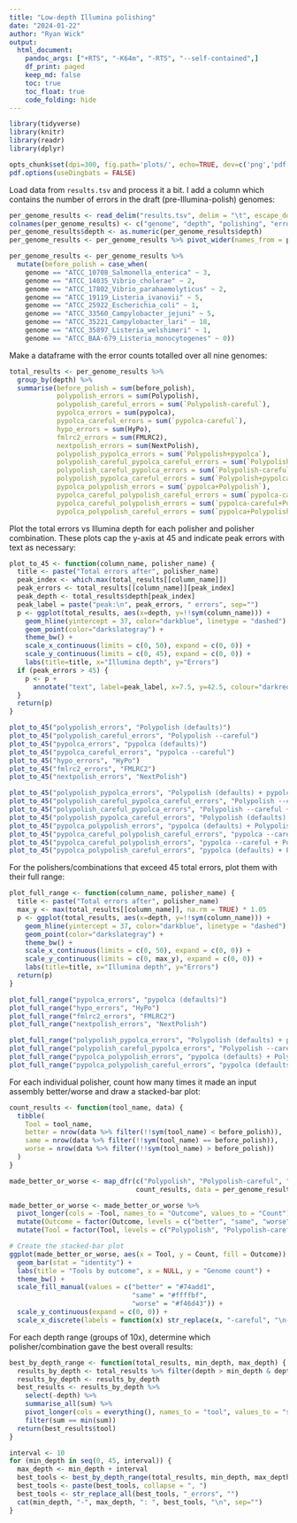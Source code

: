 ```yaml
---
title: "Low-depth Illumina polishing"
date: "2024-01-22"
author: "Ryan Wick"
output:
  html_document:
    pandoc_args: ["+RTS", "-K64m", "-RTS", "--self-contained",]
    df_print: paged
    keep_md: false
    toc: true
    toc_float: true
    code_folding: hide
---
```

```r
library(tidyverse)
library(knitr)
library(readr)
library(dplyr)

opts_chunk$set(dpi=300, fig.path='plots/', echo=TRUE, dev=c('png','pdf'), warning=FALSE, message=FALSE)
pdf.options(useDingbats = FALSE)
```


Load data from `results.tsv` and process it a bit. I add a column which contains the number of errors in the draft (pre-Illumina-polish) genomes:
```r
per_genome_results <- read_delim("results.tsv", delim = "\t", escape_double = FALSE, trim_ws = TRUE)
colnames(per_genome_results) <- c("genome", "depth", "polishing", "errors")
per_genome_results$depth <- as.numeric(per_genome_results$depth)
per_genome_results <- per_genome_results %>% pivot_wider(names_from = polishing, values_from = errors)

per_genome_results <- per_genome_results %>%
  mutate(before_polish = case_when(
    genome == "ATCC_10708_Salmonella_enterica" ~ 3,
    genome == "ATCC_14035_Vibrio_cholerae" ~ 2,
    genome == "ATCC_17802_Vibrio_parahaemolyticus" ~ 2,
    genome == "ATCC_19119_Listeria_ivanovii" ~ 5,
    genome == "ATCC_25922_Escherichia_coli" ~ 1,
    genome == "ATCC_33560_Campylobacter_jejuni" ~ 5,
    genome == "ATCC_35221_Campylobacter_lari" ~ 18,
    genome == "ATCC_35897_Listeria_welshimeri" ~ 1,
    genome == "ATCC_BAA-679_Listeria_monocytogenes" ~ 0))
```

Make a dataframe with the error counts totalled over all nine genomes:
```r
total_results <- per_genome_results %>%
  group_by(depth) %>%
  summarise(before_polish = sum(before_polish),
            polypolish_errors = sum(Polypolish),
            polypolish_careful_errors = sum(`Polypolish-careful`),
            pypolca_errors = sum(pypolca),
            pypolca_careful_errors = sum(`pypolca-careful`),
            hypo_errors = sum(HyPo),
            fmlrc2_errors = sum(FMLRC2),
            nextpolish_errors = sum(NextPolish),
            polypolish_pypolca_errors = sum(`Polypolish+pypolca`),
            polypolish_careful_pypolca_careful_errors = sum(`Polypolish-careful+pypolca-careful`),
            polypolish_careful_pypolca_errors = sum(`Polypolish-careful+pypolca`),
            polypolish_pypolca_careful_errors = sum(`Polypolish+pypolca-careful`),
            pypolca_polypolish_errors = sum(`pypolca+Polypolish`),
            pypolca_careful_polypolish_careful_errors = sum(`pypolca-careful+Polypolish-careful`),
            pypolca_careful_polypolish_errors = sum(`pypolca-careful+Polypolish`),
            pypolca_polypolish_careful_errors = sum(`pypolca+Polypolish-careful`))
```

Plot the total errors vs Illumina depth for each polisher and polisher combination. These plots cap the y-axis at 45 and indicate peak errors with text as necessary:
```r
plot_to_45 <- function(column_name, polisher_name) {
  title <- paste("Total errors after", polisher_name)
  peak_index <- which.max(total_results[[column_name]])
  peak_errors <- total_results[[column_name]][peak_index]
  peak_depth <- total_results$depth[peak_index]
  peak_label = paste("peak:\n", peak_errors, " errors", sep="")
  p <- ggplot(total_results, aes(x=depth, y=!!sym(column_name))) +
    geom_hline(yintercept = 37, color="darkblue", linetype = "dashed") +
    geom_point(color="darkslategray") + 
    theme_bw() +
    scale_x_continuous(limits = c(0, 50), expand = c(0, 0)) +
    scale_y_continuous(limits = c(0, 45), expand = c(0, 0)) +
    labs(title=title, x="Illumina depth", y="Errors")
  if (peak_errors > 45) {
    p <- p +
      annotate("text", label=peak_label, x=7.5, y=42.5, colour="darkred", lineheight = 0.9)
  }
  return(p)
}

plot_to_45("polypolish_errors", "Polypolish (defaults)")
plot_to_45("polypolish_careful_errors", "Polypolish --careful")
plot_to_45("pypolca_errors", "pypolca (defaults)")
plot_to_45("pypolca_careful_errors", "pypolca --careful")
plot_to_45("hypo_errors", "HyPo")
plot_to_45("fmlrc2_errors", "FMLRC2")
plot_to_45("nextpolish_errors", "NextPolish")

plot_to_45("polypolish_pypolca_errors", "Polypolish (defaults) + pypolca (defaults)")
plot_to_45("polypolish_careful_pypolca_careful_errors", "Polypolish --careful + pypolca --careful")
plot_to_45("polypolish_careful_pypolca_errors", "Polypolish --careful + pypolca (defaults)")
plot_to_45("polypolish_pypolca_careful_errors", "Polypolish (defaults) + pypolca --careful")
plot_to_45("pypolca_polypolish_errors", "pypolca (defaults) + Polypolish (defaults)")
plot_to_45("pypolca_careful_polypolish_careful_errors", "pypolca --careful + Polypolish --careful")
plot_to_45("pypolca_careful_polypolish_errors", "pypolca --careful + Polypolish (defaults)")
plot_to_45("pypolca_polypolish_careful_errors", "pypolca (defaults) + Polypolish --careful")
```

For the polishers/combinations that exceed 45 total errors, plot them with their full range:
```r
plot_full_range <- function(column_name, polisher_name) {
  title <- paste("Total errors after", polisher_name)
  max_y <- max(total_results[[column_name]], na.rm = TRUE) * 1.05
  p <- ggplot(total_results, aes(x=depth, y=!!sym(column_name))) +
    geom_hline(yintercept = 37, color="darkblue", linetype = "dashed") +
    geom_point(color="darkslategray") +
    theme_bw() +
    scale_x_continuous(limits = c(0, 50), expand = c(0, 0)) +
    scale_y_continuous(limits = c(0, max_y), expand = c(0, 0)) +
    labs(title=title, x="Illumina depth", y="Errors")
  return(p)
}

plot_full_range("pypolca_errors", "pypolca (defaults)")
plot_full_range("hypo_errors", "HyPo")
plot_full_range("fmlrc2_errors", "FMLRC2")
plot_full_range("nextpolish_errors", "NextPolish")

plot_full_range("polypolish_pypolca_errors", "Polypolish (defaults) + pypolca (defaults)")
plot_full_range("polypolish_careful_pypolca_errors", "Polypolish --careful + pypolca (defaults)")
plot_full_range("pypolca_polypolish_errors", "pypolca (defaults) + Polypolish (defaults)")
plot_full_range("pypolca_polypolish_careful_errors", "pypolca (defaults) + Polypolish --careful")
```

For each individual polisher, count how many times it made an input assembly better/worse and draw a stacked-bar plot:
```r
count_results <- function(tool_name, data) {
  tibble(
    Tool = tool_name,
    better = nrow(data %>% filter(!!sym(tool_name) < before_polish)),
    same = nrow(data %>% filter(!!sym(tool_name) == before_polish)),
    worse = nrow(data %>% filter(!!sym(tool_name) > before_polish))
  )
}

made_better_or_worse <- map_dfr(c("Polypolish", "Polypolish-careful", "pypolca", "pypolca-careful", "HyPo", "FMLRC2", "NextPolish"),
                                count_results, data = per_genome_results)

made_better_or_worse <- made_better_or_worse %>%
  pivot_longer(cols = -Tool, names_to = "Outcome", values_to = "Count") %>%
  mutate(Outcome = factor(Outcome, levels = c("better", "same", "worse"))) %>%
  mutate(Tool = factor(Tool, levels = c("Polypolish", "Polypolish-careful", "pypolca", "pypolca-careful", "FMLRC2", "HyPo", "NextPolish")))

# Create the stacked-bar plot
ggplot(made_better_or_worse, aes(x = Tool, y = Count, fill = Outcome)) +
  geom_bar(stat = "identity") +
  labs(title = "Tools by outcome", x = NULL, y = "Genome count") +
  theme_bw() +
  scale_fill_manual(values = c("better" = "#74add1",
                               "same" = "#ffffbf",
                               "worse" = "#f46d43")) +
  scale_y_continuous(expand = c(0, 0)) + 
  scale_x_discrete(labels = function(x) str_replace(x, "-careful", "\n--careful"))
```

For each depth range (groups of 10x), determine which polisher/combination gave the best overall results:
```r
best_by_depth_range <- function(total_results, min_depth, max_depth) {
  results_by_depth <- total_results %>% filter(depth > min_depth & depth <= max_depth)
  results_by_depth <- results_by_depth
  best_results <- results_by_depth %>%
    select(-depth) %>%
    summarise_all(sum) %>%
    pivot_longer(cols = everything(), names_to = "tool", values_to = "sum") %>%
    filter(sum == min(sum))
  return(best_results$tool)
}

interval <- 10
for (min_depth in seq(0, 45, interval)) {
  max_depth <- min_depth + interval
  best_tools <- best_by_depth_range(total_results, min_depth, max_depth)
  best_tools <- paste(best_tools, collapse = ", ")
  best_tools <- str_replace_all(best_tools, "_errors", "")
  cat(min_depth, "-", max_depth, ": ", best_tools, "\n", sep="")
}
```
